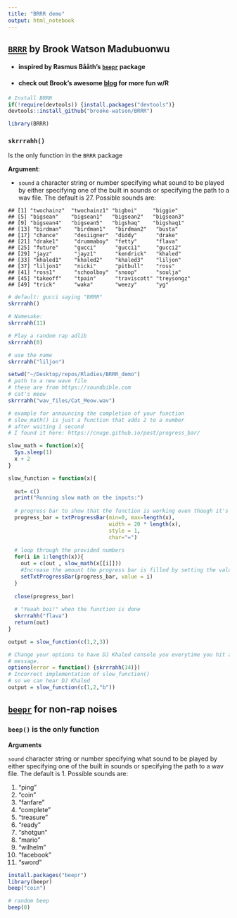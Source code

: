 ```yaml
---
title: "BRRR demo"
output: html_notebook
---
```


## [`BRRR`](https://github.com/brooke-watson/BRRR) by Brook Watson Madubuonwu
 - #### inspired by Rasmus Bååth's [`beepr`](https://github.com/rasmusab/beepr) package
 - #### check out Brook's awesome [blog](https://brooke.science/) for more fun w/R

```r
# Install BRRR
if(!require(devtools)) {install.packages("devtools")}
devtools::install_github("brooke-watson/BRRR")

library(BRRR)
```

### `skrrrahh()`
Is the only function in the `BRRR` package

**Argument**:

- `sound` a character string or number specifying what sound to be played by either specifying one of the built in sounds or specifying the path to a wav file. The default is 27. Possible sounds are:
```
## [1] "twochainz"  "twochainz1" "bigboi"     "biggie"    
## [5] "bigsean"    "bigsean1"   "bigsean2"   "bigsean3"  
## [9] "bigsean4"   "bigsean5"   "bigshaq"    "bigshaq1"  
## [13] "birdman"    "birdman1"   "birdman2"   "busta"     
## [17] "chance"     "desiigner"  "diddy"      "drake"     
## [21] "drake1"     "drummaboy"  "fetty"      "flava"     
## [25] "future"     "gucci"      "gucci1"     "gucci2"    
## [29] "jayz"       "jayz1"      "kendrick"   "khaled"    
## [33] "khaled1"    "khaled2"    "khaled3"    "liljon"    
## [37] "liljon1"    "nicki"      "pitbull"    "ross"      
## [41] "ross1"      "schoolboy"  "snoop"      "soulja"    
## [45] "takeoff"    "tpain"      "traviscott" "treysongz" 
## [49] "trick"      "waka"       "weezy"      "yg"   
```
```r
# default: gucci saying "BRRR"
skrrrahh()
```
```r
# Namesake: 
skrrrahh(11)
```
```r
# Play a random rap adlib
skrrrahh(0)
```
```r
# use the name
skrrrahh("liljon")
```
```r
setwd("~/Desktop/repos/Rladies/BRRR_demo")
# path to a new wave file
# these are from https://soundbible.com
# cat's meow
skrrrahh("wav_files/Cat_Meow.wav")
```

```r
# example for announcing the completion of your function
# slow_math() is just a function that adds 2 to a number 
# after waiting 1 second
# I found it here: https://cnuge.github.io/post/progress_bar/

slow_math = function(x){
  Sys.sleep(1)
  x + 2
}

slow_function = function(x){
  
  out= c()
  print("Running slow math on the inputs:")
  
  # progress bar to show that the function is working even though it's slow
  progress_bar = txtProgressBar(min=0, max=length(x), 
                                width = 20 * length(x), 
                                style = 1, 
                                char="=")
  
  # loop through the provided numbers 
  for(i in 1:length(x)){
    out = c(out , slow_math(x[[i]]))
    #Increase the amount the progress bar is filled by setting the value to i.
    setTxtProgressBar(progress_bar, value = i)
  }
  
  close(progress_bar)
  
  # "Yeaah boi!" when the function is done
  skrrrahh("flava")
  return(out)  
}

output = slow_function(c(1,2,3))
```

```r
# Change your options to have DJ Khaled console you everytime you hit an error
# message.
options(error = function() {skrrrahh(34)})
# Incorrect implementation of slow_function()
# so we can hear DJ Khaled
output = slow_function(c(1,2,"b"))
```

## [`beepr`](https://github.com/rasmusab/beepr) for non-rap noises
### `beep()` is the only function

**Arguments**

`sound` character string or number specifying what sound to be played by either specifying one of the built in sounds or specifying the path to a wav file. The default is 1. Possible sounds are:

1) "ping"
2) "coin"
3) "fanfare"
4) "complete"
5) "treasure"
6) "ready"
7) "shotgun"
8) "mario"
9) "wilhelm"
10) "facebook"
11) "sword"

```r
install.packages("beepr")
library(beepr)
beep("coin")
```
```r
# random beep
beep(0)
```

